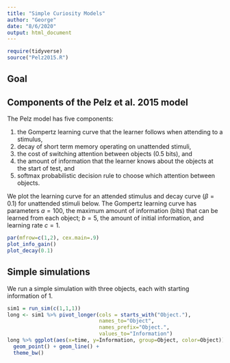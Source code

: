 ```yaml
---
title: "Simple Curiosity Models"
author: "George"
date: "8/6/2020"
output: html_document
---
```


```r
require(tidyverse)
source("Pelz2015.R")
```

## Goal


## Components of the Pelz et al. 2015 model

The Pelz model has five components: 

1. the Gompertz learning curve that the learner follows when attending to a stimulus, 
2. decay of short term memory operating on unattended stimuli,
3. the cost of switching attention between objects (0.5 bits), and 
4. the amount of information that the learner knows about the objects at the start of test, and
5. softmax probabilistic decision rule to choose which  attention between objects.

We plot the learning curve for an attended stimulus and decay curve ($\beta = 0.1$) for unattended stimuli below.
The Gompertz learning curve has parameters $a = 100$, the maximum amount of information (bits) that can be learned from each object; $b = 5$, the amount of initial information, and learning rate $c = 1$.

```r
par(mfrow=c(1,2), cex.main=.9)
plot_info_gain()
plot_decay(0.1)
```

## Simple simulations

We run a simple simulation with three objects, each with starting information of 1.
```r
sim1 = run_sim(c(1,1,1))
long <- sim1 %>% pivot_longer(cols = starts_with("Object."), 
                              names_to="Object", 
                              names_prefix="Object.",
                              values_to="Information")
long %>% ggplot(aes(x=time, y=Information, group=Object, color=Object)) +
  geom_point() + geom_line() +
  theme_bw()
```
